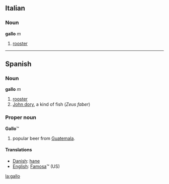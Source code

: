 == Italian ==
=== Noun ===
'''gallo''' ''m''

# [[rooster]]

----

== Spanish ==
=== Noun ===
'''gallo''' ''m''

# [[rooster]]
# [[John dory]], a kind of fish (''Zeus faber'')

=== Proper noun ===
'''Gallo'''&trade;

# popular beer from [[Guatemala]].

==== Translations ====
*[[Danish]]: [[hane]]
*[[English]]: [[Famosa]]&trade; (US) <!-- not sure if this should be classed as a translation or a synonym? it's certainly used in US English vernacular as a product name... -->

[[la:gallo]]